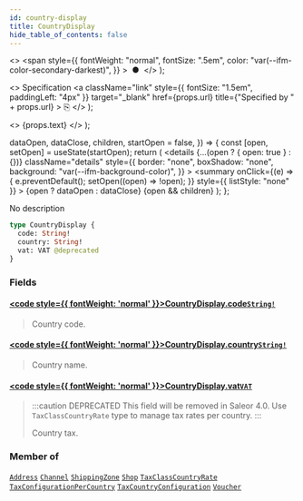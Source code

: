 ```yaml
---
id: country-display
title: CountryDisplay
hide_table_of_contents: false
---
```


  <>
    <span
      style={{
        fontWeight: "normal",
        fontSize: ".5em",
        color: "var(--ifm-color-secondary-darkest)",
      }}
    >
      &nbsp;●&nbsp;
    </span>
  </>
);

  <>
    Specification
    <a
      className="link"
      style={{ fontSize: "1.5em", paddingLeft: "4px" }}
      target="\_blank"
      href={props.url}
      title={"Specified by " + props.url}
    >
      ⎘
    </a>
  </>
);

  <>
    <span className={props.class}>{props.text}</span>
  </>
);


  dataOpen,
  dataClose,
  children,
  startOpen = false,
}) => {
  const [open, setOpen] = useState(startOpen);
  return (
    <details
      {...(open ? { open: true } : {})}
      className="details"
      style={{
        border: "none",
        boxShadow: "none",
        background: "var(--ifm-background-color)",
      }}
    >
      <summary
        onClick={(e) => {
          e.preventDefault();
          setOpen((open) => !open);
        }}
        style={{ listStyle: "none" }}
      >
        {open ? dataOpen : dataClose}
      </summary>
      {open && children}
    </details>
  );
};

No description

```graphql
type CountryDisplay {
  code: String!
  country: String!
  vat: VAT @deprecated
}
```

### Fields

#### [<code style={{ fontWeight: 'normal' }}>CountryDisplay.<b>code</b></code>](#)<Bullet />[`String!`](../../../api-reference/miscellaneous/scalars/string) <Badge class="badge badge--secondary" text="non-null"/> <Badge class="badge badge--secondary" text="scalar"/>

> Country code.

#### [<code style={{ fontWeight: 'normal' }}>CountryDisplay.<b>country</b></code>](#)<Bullet />[`String!`](../../../api-reference/miscellaneous/scalars/string) <Badge class="badge badge--secondary" text="non-null"/> <Badge class="badge badge--secondary" text="scalar"/>

> Country name.

#### [<code style={{ fontWeight: 'normal' }}>CountryDisplay.<b>vat</b></code>](#)<Bullet />[`VAT`](../../../api-reference/taxes/objects/vat) <Badge class="badge badge--deprecated badge--secondary" text="deprecated"/> <Badge class="badge badge--secondary" text="object"/>

> :::caution DEPRECATED
> This field will be removed in Saleor 4.0. Use `TaxClassCountryRate` type to manage tax rates per country.
> :::
>
> Country tax.

### Member of

[`Address`](../../../api-reference/users/objects/address) <Badge class="badge badge--secondary" text="object"/><Bullet />[`Channel`](../../../api-reference/channels/objects/channel) <Badge class="badge badge--secondary" text="object"/><Bullet />[`ShippingZone`](../../../api-reference/shipping/objects/shipping-zone) <Badge class="badge badge--secondary" text="object"/><Bullet />[`Shop`](../../../api-reference/miscellaneous/objects/shop) <Badge class="badge badge--secondary" text="object"/><Bullet />[`TaxClassCountryRate`](../../../api-reference/taxes/objects/tax-class-country-rate) <Badge class="badge badge--secondary" text="object"/><Bullet />[`TaxConfigurationPerCountry`](../../../api-reference/taxes/objects/tax-configuration-per-country) <Badge class="badge badge--secondary" text="object"/><Bullet />[`TaxCountryConfiguration`](../../../api-reference/taxes/objects/tax-country-configuration) <Badge class="badge badge--secondary" text="object"/><Bullet />[`Voucher`](../../../api-reference/discounts/objects/voucher) <Badge class="badge badge--secondary" text="object"/>
